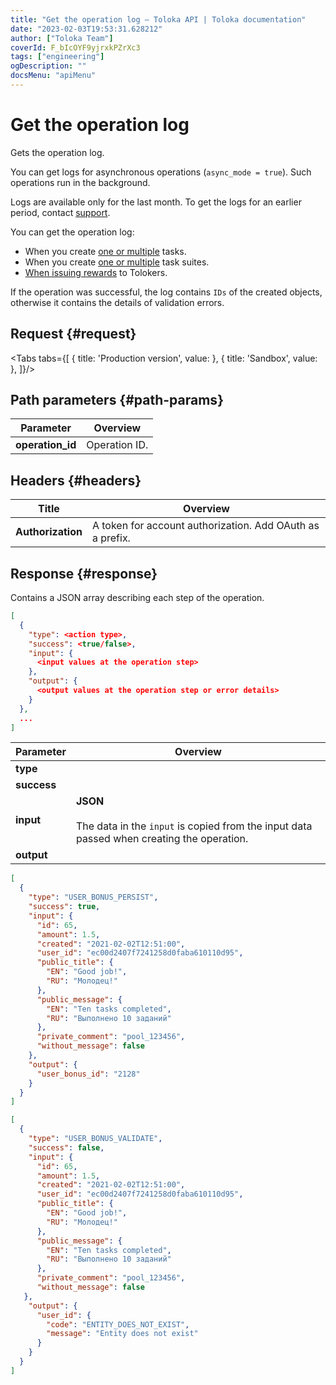 ```yaml
---
title: "Get the operation log — Toloka API | Toloka documentation"
date: "2023-02-03T19:53:31.628212"
author: ["Toloka Team"]
coverId: F_bIcOYF9yjrxkPZrXc3
tags: ["engineering"]
ogDescription: ""
docsMenu: "apiMenu"
---
```



# Get the operation log

<Announce/>

Gets the operation log.

You can get logs for asynchronous operations (`async_mode = true`). Such operations run in the background.

Logs are available only for the last month. To get the logs for an earlier period, contact [support](/docs-new/guide/troubleshooting/troubleshooting).

You can get the operation log:

- When you create [one or multiple](/docs-new/api/create-task) tasks.
- When you create [one or multiple](/docs-new/api/create-task-suite) task suites.
- [When issuing rewards](/docs-new/api/create-bonus) to Tolokers.

If the operation was successful, the log contains `IDs` of the created objects, otherwise it contains the details of validation errors.

## Request {#request}

<Tabs tabs={[
  { title: 'Production version', value: <GetOperationLogList1/> },
  { title: 'Sandbox', value: <GetOperationLogList2/> },
]}/>

## Path parameters {#path-params}

Parameter | Overview
----- | -----
**operation_id** | Operation ID.

## Headers {#headers}

Title | Overview
----- | -----
**Authorization** | A token for account authorization. Add OAuth as a prefix.

## Response {#response}

Contains a JSON array describing each step of the operation.

```json
[
  {
    "type": <action type>,
    "success": <true/false>,
    "input": {
      <input values at the operation step>
    },
    "output": {
      <output values at the operation step or error details>
    }
  },
  ...
]
```

Parameter | Overview
----- | -----
**type** | <GetOperationLogTable1/>
**success** | <GetOperationLogTable2/>
**input** | **JSON**<br/><br/>The data in the `input` is copied from the input data passed when creating the operation.
**output** | <GetOperationLogTable3/>

<Cut title="Example of a log when a reward was issued successfully">

```json
[
  {
    "type": "USER_BONUS_PERSIST",
    "success": true,
    "input": {
      "id": 65,
      "amount": 1.5,
      "created": "2021-02-02T12:51:00",
      "user_id": "ec00d2407f7241258d0faba610110d95",
      "public_title": {
        "EN": "Good job!",
        "RU": "Молодец!"
      },
      "public_message": {
        "EN": "Ten tasks completed",
        "RU": "Выполнено 10 заданий"
      },
      "private_comment": "pool_123456",
      "without_message": false
    },
    "output": {
      "user_bonus_id": "2128"
    }
  }
]
```

</Cut>

<Cut title="Example of a log when issuing a reward failed">

```json
[
  {
    "type": "USER_BONUS_VALIDATE",
    "success": false,
    "input": {
      "id": 65,
      "amount": 1.5,
      "created": "2021-02-02T12:51:00",
      "user_id": "ec00d2407f7241258d0faba610110d95",
      "public_title": {
        "EN": "Good job!",
        "RU": "Молодец!"
      },
      "public_message": {
        "EN": "Ten tasks completed",
        "RU": "Выполнено 10 заданий"
      },
      "private_comment": "pool_123456",
      "without_message": false
   },
    "output": {
      "user_id": {
        "code": "ENTITY_DOES_NOT_EXIST",
        "message": "Entity does not exist"
      }
    }
  }
]
```

</Cut>
